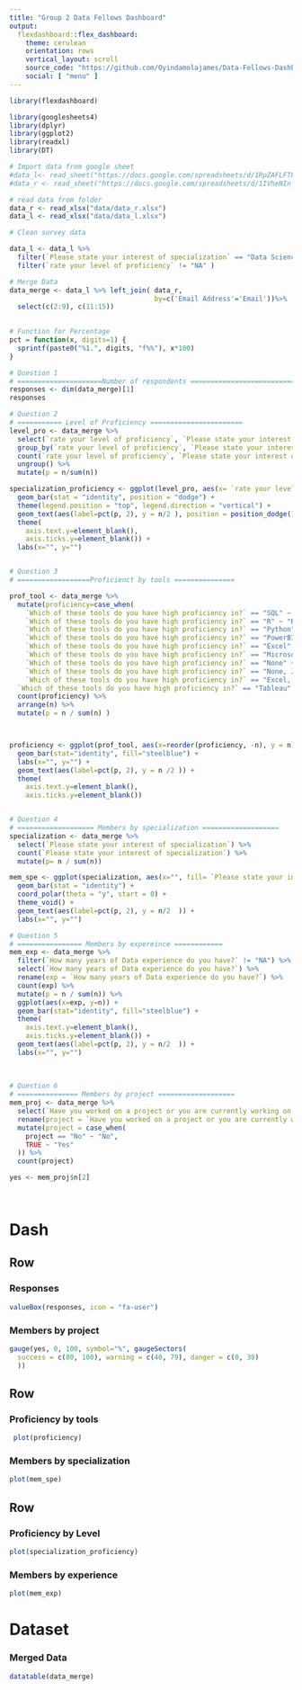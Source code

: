 ```yaml
---
title: "Group 2 Data Fellows Dashboard"
output: 
  flexdashboard::flex_dashboard:
    theme: cerulean
    orientation: rows
    vertical_layout: scroll
    source_code: "https://github.com/Oyindamolajames/Data-Fellows-Dashboard"
    social: [ "menu" ]
---
```


```r
library(flexdashboard)

library(googlesheets4)
library(dplyr)
library(ggplot2)
library(readxl)
library(DT)

# Import data from google sheet
#data_l<- read_sheet("https://docs.google.com/spreadsheets/d/1RpZAFLFT84gitnUg9s0mB0KEcYTuIWr9jKrpdj4vSo8/edit#gid=1061786364")
#data_r <- read_sheet("https://docs.google.com/spreadsheets/d/1IVheNIn_Ns1w4kUd1-IMI3aVEUCui5N94JLQXBnDtCQ/edit#gid=908840308")

# read data from folder
data_r <- read_xlsx("data/data_r.xlsx")
data_l <- read_xlsx("data/data_l.xlsx")

# Clean survey data

data_l <- data_l %>%
  filter(`Please state your interest of specialization` == "Data Science" | `Please state your interest of specialization` == "Data Analysis" ) %>%
  filter(`rate your level of proficiency` != "NA" )

# Merge Data
data_merge <- data_l %>% left_join( data_r, 
                                    by=c('Email Address'='Email'))%>%
  select(c(2:9), c(11:15)) 
  

# Function for Percentage
pct = function(x, digits=1) {
  sprintf(paste0("%1.", digits, "f%%"), x*100)
}

# Question 1
# =====================Number of respondents ============================
responses <- dim(data_merge)[1]
responses

# Question 2
# =========== Level of Proficiency =======================
level_pro <- data_merge %>%
  select(`rate your level of proficiency`, `Please state your interest of specialization`) %>%
  group_by(`rate your level of proficiency`, `Please state your interest of specialization`) %>%
  count(`rate your level of proficiency`, `Please state your interest of specialization`) %>%
  ungroup() %>%
  mutate(p = n/sum(n))

specialization_proficiency <- ggplot(level_pro, aes(x= `rate your level of proficiency`,y=n, fill=`Please state your interest of specialization`)) + 
  geom_bar(stat = "identity", position = "dodge") +
  theme(legend.position = "top", legend.direction = "vertical") +
  geom_text(aes(label=pct(p, 2), y = n/2 ), position = position_dodge(1)) + 
  theme(
    axis.text.y=element_blank(),
    axis.ticks.y=element_blank()) +
  labs(x="", y="")


# Question 3 
# ==================Proficienct by tools ===============

prof_tool <- data_merge %>% 
  mutate(proficiency=case_when(
    `Which of these tools do you have high proficiency in?` == "SQL" ~ "SQL",
    `Which of these tools do you have high proficiency in?` == "R" ~ "R",
    `Which of these tools do you have high proficiency in?` == "Python" ~ "Python",
    `Which of these tools do you have high proficiency in?` == "PowerBI" ~ "PowerBI",
    `Which of these tools do you have high proficiency in?` == "Excel" ~ "Excel",
    `Which of these tools do you have high proficiency in?` == "Microsoft Excel" ~ "Excel",
    `Which of these tools do you have high proficiency in?` == "None" ~ "None",
    `Which of these tools do you have high proficiency in?` == "None, Just Excel" ~ "Excel",
    `Which of these tools do you have high proficiency in?` == "Excel, tableau and python" ~ "Excel",
  `Which of these tools do you have high proficiency in?` == "Tableau" ~ "Tableau")) %>%
  count(proficiency) %>%
  arrange(n) %>%
  mutate(p = n / sum(n) )



proficiency <- ggplot(prof_tool, aes(x=reorder(proficiency, -n), y = n)) + 
  geom_bar(stat="identity", fill="steelblue") + 
  labs(x="", y="") + 
  geom_text(aes(label=pct(p, 2), y = n /2 )) + 
  theme(
    axis.text.y=element_blank(),
    axis.ticks.y=element_blank()) 


# Question 4 
# =================== Members by specialization ===================
specialization <- data_merge %>%
  select(`Please state your interest of specialization`) %>%
  count(`Please state your interest of specialization`) %>%
  mutate(p= n / sum(n))

mem_spe <- ggplot(specialization, aes(x="", fill= `Please state your interest of specialization`, y=n)) +
  geom_bar(stat = "identity") +
  coord_polar(theta = "y", start = 0) +
  theme_void() +
  geom_text(aes(label=pct(p, 2), y = n/2  )) +
  labs(x="", y="")

# Question 5
# ================ Members by expereince ============
mem_exp <- data_merge %>%
  filter(`How many years of Data experience do you have?` != "NA") %>%
  select(`How many years of Data experience do you have?`) %>%
  rename(exp = `How many years of Data experience do you have?`) %>%
  count(exp) %>% 
  mutate(p = n / sum(n)) %>%
  ggplot(aes(x=exp, y=n)) +
  geom_bar(stat="identity", fill="steelblue") +
  theme(
    axis.text.y=element_blank(),
    axis.ticks.y=element_blank()) +
  geom_text(aes(label=pct(p, 2), y = n/2  )) +
  labs(x="", y="")
  
  
  
# Question 6 
# =============== Members by project ===================
mem_proj <- data_merge %>%
  select(`Have you worked on a project or you are currently working on one?`) %>%
  rename(project = `Have you worked on a project or you are currently working on one?`) %>%
  mutate(project = case_when(
    project == "No" ~ "No",
    TRUE ~ "Yes"
  )) %>%
  count(project)

yes <- mem_proj$n[2]

  

```
Dash
===================================== 
## Row {data-height="170"}

### Responses {data-height=150}

```r
valueBox(responses, icon = "fa-user")
```


### Members by project

```r
gauge(yes, 0, 100, symbol="%", gaugeSectors(
  success = c(80, 100), warning = c(40, 79), danger = c(0, 39)
  ))
```


## Row {data-height="400"}

### Proficiency by tools
```r
 plot(proficiency)
```

### Members by specialization
```r
plot(mem_spe)
```




## Row {data-height="400"}

### Proficiency by Level

```r
plot(specialization_proficiency)
```

### Members by experience
```r
plot(mem_exp)
```

Dataset 
===================================== 
### Merged Data {data-height=800}
```r
datatable(data_merge)
```
